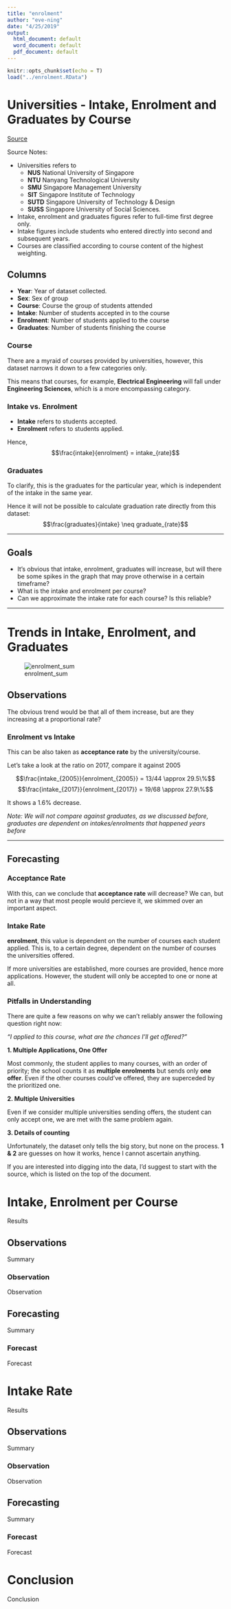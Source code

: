 ```yaml
---
title: "enrolment"
author: "eve-ning"
date: "4/25/2019"
output:
  html_document: default
  word_document: default
  pdf_document: default
---
```


```r
knitr::opts_chunk$set(echo = T)
load("../enrolment.RData")
```

# Universities - Intake, Enrolment and Graduates by Course

[Source](https://data.gov.sg/dataset/universities-intake-enrolment-and-graduates-by-course)

Source Notes:

- Universities refers to
  - **NUS** National University of Singapore
  - **NTU** Nanyang Technological University
  - **SMU** Singapore Management University
  - **SIT** Singapore Institute of Technology
  - **SUTD** Singapore University of Technology & Design
  - **SUSS** Singapore University of Social Sciences.
- Intake, enrolment and graduates figures refer to full-time first degree only.
- Intake figures include students who entered directly into second and subsequent years.
- Courses are classified according to course content of the highest weighting.

## Columns

- **Year**: Year of dataset collected.
- **Sex**: Sex of group
- **Course**: Course the group of students attended
- **Intake**: Number of students accepted in to the course
- **Enrolment**: Number of students applied to the course
- **Graduates**: Number of students finishing the course

### Course

There are a myraid of courses provided by universities, however, this dataset narrows
it down to a few categories only.

This means that courses, for example, **Electrical Engineering** will fall under
**Engineering Sciences**, which is a more encompassing category.

### Intake vs. Enrolment

- **Intake** refers to students accepted.
- **Enrolment** refers to students applied.

Hence,
$$\frac{intake}{enrolment} = intake_{rate}$$ 

### Graduates

To clarify, this is the graduates for the particular year, which is independent of the
intake in the same year.

Hence it will not be possible to calculate graduation rate directly from this dataset:
$$\frac{graduates}{intake} \neq graduate_{rate}$$

---

## Goals

- It's obvious that intake, enrolment, graduates will increase, but will there be some spikes in the graph that may prove otherwise in a certain timeframe?
- What is the intake and enrolment per course?
- Can we approximate the intake rate for each course? Is this reliable?

---

# Trends in Intake, Enrolment, and Graduates

![enrolment_sum](../../img/enrolment_sum.png)

## Observations

The obvious trend would be that all of them increase, but are they increasing at a proportional rate?

### Enrolment vs Intake

This can be also taken as **acceptance rate** by the university/course.

Let's take a look at the ratio on 2017, compare it against 2005

$$\frac{intake_{2005}}{enrolment_{2005}} = 13/44 \approx 29.5\%$$
$$\frac{intake_{2017}}{enrolment_{2017}} = 19/68 \approx 27.9\%$$

It shows a $1.6\%$ decrease.

*Note: We will not compare against graduates, as we discussed before, graduates are dependent on intakes/enrolments that happened years before*

---

## Forecasting

### Acceptance Rate

With this, can we conclude that **acceptance rate** will decrease? We can, but not in a way that most people would percieve it, we skimmed over an important aspect.

### Intake Rate

**enrolment**, this value is dependent on the number of courses each student applied. This is, to a certain degree, dependent on the number of courses the universities offered. 

If more universities are established, more courses are provided, hence more applications. However, the student will only be accepted to one or none at all.

### Pitfalls in Understanding

There are quite a few reasons on why we can't reliably answer the following question right now:

*"I applied to this course, what are the chances I'll get offered?"*

**1. Multiple Applications, One Offer**

Most commonly, the student applies to many courses, with an order of priority; the school counts it as **multiple enrolments** but sends only **one offer**. Even if the other courses could've offered, they are superceded by the prioritized one.

**2. Multiple Universities**

Even if we consider multiple universities sending offers, the student can only accept one, we are met with the same problem again.

**3. Details of counting**

Unfortunately, the dataset only tells the big story, but none on the process. **1 & 2** are guesses on how it works, hence I cannot ascertain anything.

If you are interested into digging into the data, I'd suggest to start with the source, which is listed on the top of the document.

# Intake, Enrolment per Course

Results

## Observations

Summary

### Observation

Observation

## Forecasting

Summary

### Forecast

Forecast

# Intake Rate

Results

## Observations

Summary

### Observation

Observation

## Forecasting

Summary

### Forecast

Forecast


# Conclusion

Conclusion